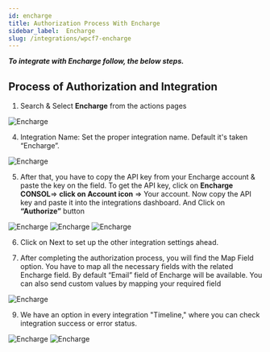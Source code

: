 ```yaml
---
id: encharge
title: Authorization Process With Encharge
sidebar_label:  Encharge
slug: /integrations/wpcf7-encharge
---
```



***To integrate with Encharge follow, the below steps.***


## Process of Authorization and Integration


1.	Search & Select **Encharge** from the actions pages
 <Image src="/actions/encharge/_encgarge" alt="Encharge" w="1020" h="350" />

4. Integration Name: Set the proper integration name. Default it's taken “Encharge”.
 <Image src="/actions/encharge/_integration-name" alt="Encharge" w="1020" h="350" />

5.	After that, you have to copy the API key from your Encharge account & paste the key on the field. To get the API key, click on **Encharge CONSOL**=> **click on Account icon** => Your account. Now copy the API key and paste it into the integrations dashboard. And Click on **“Authorize”** button
 <Image src="/actions/encharge/_encgarge-api-console" alt="Encharge" w="1020" h="350" />
 <Image src="/actions/encharge/_api-console-dashbord" alt="Encharge" w="1020" h="350" />
 <Image src="/actions/encharge/_authorize" alt="Encharge" w="1020" h="350" />


6. Click on Next to set up the other integration settings ahead.
 
7. After completing the authorization process, you will find the Map Field option. You have to map all the necessary fields with the related Encharge field. By default “Email” field of Encharge will be available. You can also send custom values by mapping your required field
 <Image src="/actions/encharge/_field-mapping" alt="Encharge" w="1020" h="350" />

9.	We have an option in every integration "Timeline," where you can check integration success or error status.
 <Image src="/actions/encharge/_integrations-dashbord" alt="Encharge" w="1020" h="350" />
 <Image src="/actions/encharge/_timeline" alt="Encharge" w="1020" h="350" />


